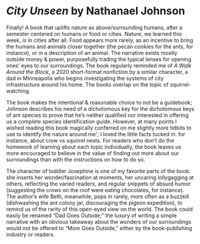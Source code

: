# *City Unseen* by Nathanael Johnson

Finally! A book that uplifts nature as above/surrounding humans, after a semester centered on humans or food or cities. Nature, we learned this week, *is* in cities after all. Food appears more rarely, as an incentive to bring the humans and animals closer together (the pecan cookies for the ants, for instance), or in a description of an animal. The narrative exists mostly outside money & power, purposefully trading the typical lenses for opening ones’ eyes to our surroundings. The book regularly reminded me of *A Walk Around the Block*, a 2020 short-format nonfiction by a similar character, a dad in Minneapolis who begins investigating the systems of city infrastructure around his home. The books overlap on the topic of squirrel-watching.

The book makes the intentional & reasonable choice to not be a guidebook; Johnson describes his need of a dichotomous key for the dichotomous keys of ant species to prove that he’s neither qualified nor interested in offering us a complete species identification guide. However, at many points I wished reading this book magically conferred on me slightly more tidbits to use to identify the nature around me'; I loved the little facts tucked in. for instance, about crow vs squirrel nests. For readers who don’t do the homework of learning about each topic individually, the book leaves us more encouraged to believe in the value of finding out more about our surroundings than with the instructions on how to do so.

The character of toddler Josephine is one of my favorite parts of the book: she inserts her wonder/fascination at moments, her uncaring lollygagging at others, reflecting the varied readers, and regular snippets of absurd humor (suggesting the crows on the roof were eating chocolates, for instance). The author’s wife Beth, meanwhile, pops in rarely, more often as a buzzkill (dishwashing the ant colony jar, discouraging the pigeon expedition), to remind us of the rarity of this open-eyed view on the world. The book could easily be renamed “Dad Goes Outside;” the luxury of writing a simple narrative with an obvious takeaway about the wonders of our surroundings would not be offered to “Mom Goes Outside,” either by the book-publishing industry or readers.
